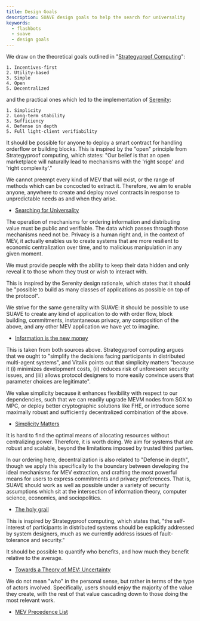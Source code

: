 ```yaml
---
title: Design Goals
description: SUAVE design goals to help the search for universality
keywords:
  - flashbots
  - suave
  - design goals
---
```



We draw on the theoretical goals outlined in "[Strategyproof Computing](https://groups.ischool.berkeley.edu/archive/p2pecon/papers/s1-ng.pdf)": 

```
1. Incentives-first
2. Utility-based
3. Simple
4. Open
5. Decentralized
```

and the practical ones which led to the implementation of [Serenity](https://notes.ethereum.org/@vbuterin/serenity_design_rationale?type=view#Principles):

```
1. Simplicity
2. Long-term stability
3. Sufficiency
4. Defense in depth
5. Full light-client verifiability
```

<Grid>
<GridBlock symbol="I." title="Permissionless">

It should be possible for anyone to deploy a smart contract for handling orderflow or building blocks. This is inspired by the "open" principle from Strategyproof computing, which states: "Our belief is that an open marketplace will naturally lead to mechanisms with the 'right scope' and 'right complexity'." 

We cannot preempt every kind of MEV that will exist, or the range of methods which can be concocted to extract it. Therefore, we aim to enable anyone, anywhere to create and deploy novel contracts in response to unpredictable needs as and when they arise.

- [Searching for Universality](https://docs.google.com/file/d/1c0Ok4M3CcPjMCh7-vh6ErfhqlJsh1qau/edit?filetype=mspresentation)

</GridBlock>

<GridBlock symbol="II." title="Private">

The operation of mechanisms for ordering information and distributing value must be public and verifiable. The data which passes through those mechanisms need not be. Privacy is a human right and, in the context of MEV, it actually enables us to create systems that are more resilient to economic centralization over time, and to malicious manipulation in any given moment. 

We must provide people with the ability to keep their data hidden and only reveal it to those whom they trust or wish to interact with.

</GridBlock>
</Grid>

<Grid>
<GridBlock symbol="III." title="Sufficient">

This is inspired by the Serenity design rationale, which states that it should be "possible to build as many classes of applications as possible on top of the protocol". 

We strive for the same generality with SUAVE: it should be possible to use SUAVE to create any kind of application to do with order flow, block building, commitments, instantaneous privacy, any composition of the above, and any other MEV application we have yet to imagine.

- [Information is the new money](https://www.youtube.com/watch?v=vi-rVTFTb6s)

</GridBlock>

<GridBlock symbol="IV." title="Simple">

This is taken from both sources above. Strategyproof computing argues that we ought to "simplify the decisions facing participants in distributed multi-agent systems", and Vitalik points out that simplicity matters "because it (i) minimizes development costs, (ii) reduces risk of unforeseen security issues, and (iii) allows protocol designers to more easily convince users that parameter choices are legitimate". 

We value simplicity because it enhances flexibility with respect to our dependencies, such that we can readily upgrade MEVM nodes from SGX to MPC, or deploy better cryptographic solutions like FHE, or introduce some maximally robust and sufficiently decentralized combination of the above.

- [Simplicity Matters](https://youtu.be/rI8tNMsozo0)

</GridBlock>
</Grid>

<Grid>
<GridBlock symbol="V." title="Decentralized">

It is hard to find the optimal means of allocating resources without centralizing power. Therefore, it is worth doing. We aim for systems that are robust and scalable, beyond the limitations imposed by trusted third parties.

In our ordering here, decentralization is also related to "Defense in depth", though we apply this specifically to the boundary between developing the ideal mechanisms for MEV extraction, and crafting the most powerful means for users to express commitments and privacy preferences. That is, SUAVE should work as well as possible under a variety of security assumptions which sit at the intersection of information theory, computer science, economics, and sociopolitics.

- [The holy grail](https://youtu.be/vi-rVTFTb6s?t=1092)

</GridBlock>

<GridBlock symbol="VI." title="Fair">

This is inspired by Strategyproof computing, which states that, "the self-interest of participants in distributed systems should be explicitly addressed by system designers, much as we currently address issues of fault-tolerance and security." 

It should be possible to quantify who benefits, and how much they benefit relative to the average.

- [Towards a Theory of MEV: Uncertainty](https://www.youtube.com/watch?v=WYH7n4M016A&t=14626s)

We do not mean "who" in the personal sense, but rather in terms of the type of actors involved. Specifically, users should enjoy the majority of the value they create, with the rest of that value cascading down to those doing the most relevant work.

- [MEV Precedence List](https://youtu.be/6oFNYDBH76Q?t=464)

</GridBlock>
</Grid>